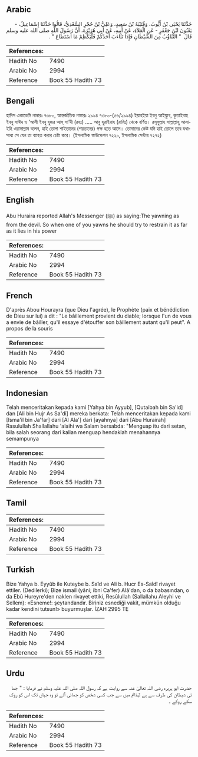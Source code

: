 ## Arabic


<div dir="rtl" lang="ar" style={{fontSize:'larger',backgroundColor:'#f8f9fa',padding:20}}>
حَدَّثَنَا يَحْيَى بْنُ أَيُّوبَ، وَقُتَيْبَةُ بْنُ سَعِيدٍ، وَعَلِيُّ بْنُ حُجْرٍ السَّعْدِيُّ، قَالُوا حَدَّثَنَا إِسْمَاعِيلُ، - يَعْنُونَ ابْنَ جَعْفَرٍ - عَنِ الْعَلاَءِ، عَنْ أَبِيهِ، عَنْ أَبِي هُرَيْرَةَ، أَنَّ رَسُولَ اللَّهِ صلى الله عليه وسلم قَالَ ‏ "‏ التَّثَاؤُبُ مِنَ الشَّيْطَانِ فَإِذَا تَثَاءَبَ أَحَدُكُمْ فَلْيَكْظِمْ مَا اسْتَطَاعَ ‏"‏ ‏.‏
</div>
<div style={{backgroundColor:'#f8f9fa',padding:20, marginBottom: 10}}><table> <thead> <tr> <th>References:</th> <th></th> </tr> </thead> <tbody><tr><td>Hadith No</td><td>7490</td></tr><tr><td>Arabic No</td><td>2994</td></tr><tr><td>Reference</td><td>Book 55 Hadith 73</td></tr></tbody></table></div>

## Bengali


<div dir="ltr" lang="bn" style={{fontSize:'larger',backgroundColor:'#f8f9fa',padding:20}}>
হাদিস একাডেমি নাম্বারঃ ৭৩৮০, আন্তর্জাতিক নাম্বারঃ ২৯৯৪ ৭৩৮০-(৫৬/২৯৯৪) ইয়াহইয়া ইবনু আইয়্যুব, কুতাইবাহ ইবনু সাঈদ ও ‘আলী ইবনু হুজর আস্ সা’দী (রহঃ) ..... আবু হুরাইরাহ (রাযিঃ) থেকে বর্ণিত। রসূলুল্লাহ সাল্লাল্লাহু আলাইহি ওয়াসাল্লাম বলেন, হাই তোলা শাইতানের (শয়তানের) পক্ষ হতে আসে। তোমাদের কেউ যদি হাই তোলে তবে যথাসাধ্য সে যেন তা ব্যাহত করার চেষ্টা করে। (ইসলামিক ফাউন্ডেশন ৭২২০, ইসলামিক সেন্টার ৭২৭২)
</div>
<div style={{backgroundColor:'#f8f9fa',padding:20, marginBottom: 10}}><table> <thead> <tr> <th>References:</th> <th></th> </tr> </thead> <tbody><tr><td>Hadith No</td><td>7490</td></tr><tr><td>Arabic No</td><td>2994</td></tr><tr><td>Reference</td><td>Book 55 Hadith 73</td></tr></tbody></table></div>

## English


<div dir="ltr" lang="en" style={{fontSize:'larger',backgroundColor:'#f8f9fa',padding:20}}>
Abu Huraira reported Allah's Messenger (ﷺ) as saying:The yawning as from the devil. So when one of you yawns he should try to restrain it as far as it lies in his power
</div>
<div style={{backgroundColor:'#f8f9fa',padding:20, marginBottom: 10}}><table> <thead> <tr> <th>References:</th> <th></th> </tr> </thead> <tbody><tr><td>Hadith No</td><td>7490</td></tr><tr><td>Arabic No</td><td>2994</td></tr><tr><td>Reference</td><td>Book 55 Hadith 73</td></tr></tbody></table></div>

## French


<div dir="ltr" lang="fr" style={{fontSize:'larger',backgroundColor:'#f8f9fa',padding:20}}>
D'après Abou Hourayra (que Dieu l'agrée), le Prophète (paix et bénédiction de Dieu sur lui) a dit : "Le bâillement provient du diable; lorsque l'un de vous a envie de bâiller, qu'il essaye d'étouffer son bâillement autant qu'il peut". A propos de la souris
</div>
<div style={{backgroundColor:'#f8f9fa',padding:20, marginBottom: 10}}><table> <thead> <tr> <th>References:</th> <th></th> </tr> </thead> <tbody><tr><td>Hadith No</td><td>7490</td></tr><tr><td>Arabic No</td><td>2994</td></tr><tr><td>Reference</td><td>Book 55 Hadith 73</td></tr></tbody></table></div>

## Indonesian


<div dir="ltr" lang="id" style={{fontSize:'larger',backgroundColor:'#f8f9fa',padding:20}}>
Telah menceritakan kepada kami [Yahya bin Ayyub], [Qutaibah bin Sa'id] dan [Ali bin Hujr As Sa'di] mereka berkata: Telah menceritakan kepada kami [Isma'il bin Ja'far] dari [Al Ala'] dari [ayahnya] dari [Abu Hurairah] Rasulullah Shallallahu 'alaihi wa Salam bersabda: "Menguap itu dari setan, bila salah seorang dari kalian menguap hendaklah menahannya semampunya
</div>
<div style={{backgroundColor:'#f8f9fa',padding:20, marginBottom: 10}}><table> <thead> <tr> <th>References:</th> <th></th> </tr> </thead> <tbody><tr><td>Hadith No</td><td>7490</td></tr><tr><td>Arabic No</td><td>2994</td></tr><tr><td>Reference</td><td>Book 55 Hadith 73</td></tr></tbody></table></div>

## Tamil


<div dir="ltr" lang="ta" style={{fontSize:'larger',backgroundColor:'#f8f9fa',padding:20}}>

</div>
<div style={{backgroundColor:'#f8f9fa',padding:20, marginBottom: 10}}><table> <thead> <tr> <th>References:</th> <th></th> </tr> </thead> <tbody><tr><td>Hadith No</td><td>7490</td></tr><tr><td>Arabic No</td><td>2994</td></tr><tr><td>Reference</td><td>Book 55 Hadith 73</td></tr></tbody></table></div>

## Turkish


<div dir="ltr" lang="tr" style={{fontSize:'larger',backgroundColor:'#f8f9fa',padding:20}}>
Bize Yahya b. Eyyûb ile Kuteybe b. Saîd ve Ali b. Hucr Es-Saîdî rivayet ettiler. (Dedilerki); Bize ismail (yâni; ibni Ca'fer) Alâ'dan, o da babasından, o da Ebû Hureyre'den naklen rivayet ettiki, Resûlullah (Sallallahu Aleyhi ve Sellem): «Esneme!: şeytandandır. Biriniz esnediği vakit, mümkün olduğu kadar kendini tutsun!» buyurmuşlar. İZAH 2995 TE
</div>
<div style={{backgroundColor:'#f8f9fa',padding:20, marginBottom: 10}}><table> <thead> <tr> <th>References:</th> <th></th> </tr> </thead> <tbody><tr><td>Hadith No</td><td>7490</td></tr><tr><td>Arabic No</td><td>2994</td></tr><tr><td>Reference</td><td>Book 55 Hadith 73</td></tr></tbody></table></div>

## Urdu


<div dir="rtl" lang="ur" style={{fontSize:'larger',backgroundColor:'#f8f9fa',padding:20}}>
حضرت ابو ہریرہ رضی اللہ تعالیٰ عنہ سے روایت ہے کہ رسول اللہ صلی اللہ علیہ وسلم نے فرمایا : " جما ئی شیطان کی طرف سے ہے لہٰذاتم میں سے جب کسی شخص کو جمائی آئے تو وہ جہاں تک اس کو روک سکے روکے ۔
</div>
<div style={{backgroundColor:'#f8f9fa',padding:20, marginBottom: 10}}><table> <thead> <tr> <th>References:</th> <th></th> </tr> </thead> <tbody><tr><td>Hadith No</td><td>7490</td></tr><tr><td>Arabic No</td><td>2994</td></tr><tr><td>Reference</td><td>Book 55 Hadith 73</td></tr></tbody></table></div>